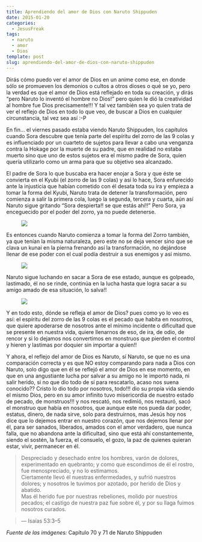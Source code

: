```yaml
---
title: Aprendiendo del amor de Dios con Naruto Shippuden
date: 2015-01-20
categories:
  - JesusFreak
tags:
  - naruto
  - amor
  - Dios
template: post
slug: aprendiendo-del-amor-de-dios-con-naruto-shippuden
---
```


Dirás cómo puedo ver el amor de Dios en un anime como ese, en donde sólo se promueven los demonios o cultos a otros dioses o qué se yo, pero la verdad es que el amor de Dios está reflejado en toda su creación, y dirás “pero Naruto lo inventó el hombre no Dios!” pero quien le dió la creatividad al hombre fue Dios precisamente!!! Y tal vez también sea yo quien trata de ver el reflejo de Dios en todo lo que veo, de buscar a Dios en cualquier circunstancia, tal vez sea así :-P

En fin… el viernes pasado estaba viendo Naruto Shippuden, los capítulos cuando Sora descubre que tenía parte del espíritu del zorro de las 9 colas y es influenciado por un cuarteto de sujetos para llevar a cabo una venganza contra la Hokage por la muerte de su padre, que en realidad no estaba muerto sino que uno de estos sujetos era el mismo padre de Sora, quien quería utilizarlo como un arma para que su objetivo sea alcanzado.

El padre de Sora lo que buscaba era hacer enojar a Sora y que éste se convierta en el Kyubi (el zorro de las 9 colas) y así lo hace, Sora enfurecido ante la injusticia que habían cometido con él desata toda su ira y empieza a tomar la forma del Kyubi, Naruto trata de detener la transformación, pero comienza a salir la primera cola, luego la segunda, tercera y cuarta, aún así Naruto sigue gritando “Sora despierta!! se que estás ahí!!” Pero Sora, ya enceguecido por el poder del zorro, ya no puede detenerse.

<figure>

<div style="max-width: 700px; max-height: 394px;">

![](https://cdn-images-1.medium.com/max/800/0*1niPEzlP2A5NbK6H.png)

</div>

</figure>

Es entonces cuando Naruto comienza a tomar la forma del Zorro también, ya que tenían la misma naturaleza, pero este no se deja vencer sino que se clava un kunai en la pierna frenando así la transformación, no dejándose llenar de ese poder con el cual podía destruir a sus enemigos y así mismo.

<figure>

<div style="max-width: 700px; max-height: 394px;">

![](https://cdn-images-1.medium.com/max/800/0*xy7vdHSqeU7ySvY8.png)

</div>

</figure>

Naruto sigue luchando en sacar a Sora de ese estado, aunque es golpeado, lastimado, él no se rinde, continúa en la lucha hasta que logra sacar a su amigo amado de esa situación, lo salva!!

<figure>

<div style="max-width: 700px; max-height: 525px;">

![](https://cdn-images-1.medium.com/max/800/0*EoXLRsx71EXotzNi.jpg)

</div>

</figure>

Y en todo esto, dónde se refleja el amor de Dios? pues como yo lo veo es así: el espíritu del zorro de las 9 colas es el pecado que habita en nosotros, que quiere apoderarse de nosotros ante el mínimo incidente o dificultad que se presente en nuestra vida, quiere llenarnos de eso, de ira, de odio, de rencor y si lo dejamos nos convertimos en monstruos que pierden el control y hieren y lastimas por doquier sin importar a quien!!

Y ahora, el reflejo del amor de Dios es Naruto, sí Naruto, se que no es una comparación correcta y es que NO estoy comparando para nada a Dios con Naruto, solo digo que en él se reflejó el amor de Dios en ese momento, en que en una angustiante lucha por salvar a su amigo no le importó nada, ni salir herido, si no que dio todo de sí para rescatarlo, acaso nos suena conocido?? Cristo lo dio todo por nosotros, todo!!! dio su propia vida siendo el mismo Dios, pero en su amor infinito tuvo misericordia de nuestro estado de pecado, de monstruos!!! y nos rescató, nos redimió, nos restauró, sacó el monstruo que había en nosotros, que aunque este nos pueda dar poder, estatus, dinero, de nada sirve, solo para destruirnos, mas Jesús hoy nos dice que lo dejemos entrar en nuestro corazón, que nos dejemos llenar por él, para ser sanados, liberados, amados con el amor verdadero, que nunca falla, que no abandona ante la dificultad, sino que está ahí constantemente, siendo el sostén, la fuerza, el consuelo, el gozo, la paz de quienes quieran estar, vivir, permanecer en él.

> Despreciado y desechado entre los hombres, varón de dolores, experimentado en quebranto; y como que escondimos de él el rostro, fue menospreciado, y no lo estimamos.  
> Ciertamente llevó él nuestras enfermedades, y sufrió nuestros dolores; y nosotros le tuvimos por azotado, por herido de Dios y abatido.  
> Mas él herido fue por nuestras rebeliones, molido por nuestros pecados; el castigo de nuestra paz fue sobre él, y por su llaga fuimos nosotros curados.

> — Isaías 53:3–5

_Fuente de las imágenes:_ Capítulo 70 y 71 de Naruto Shippuden
